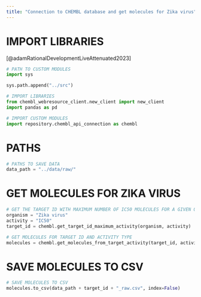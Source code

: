 ```yaml
---
title: "Connection to CHEMBL database and get molecules for Zika virus"
---
```


# IMPORT LIBRARIES

[@adamRationalDevelopmentLiveAttenuated2023]

```python
# PATH TO CUSTOM MODULES
import sys

sys.path.append("../src")

# IMPORT LIBRARIES
from chembl_webresource_client.new_client import new_client
import pandas as pd

# IMPORT CUSTOM MODULES
import repository.chembl_api_connection as chembl

```

# PATHS

```python
# PATHS TO SAVE DATA
data_path = "../data/raw/"
```

# GET MOLECULES FOR ZIKA VIRUS

```python
# GET THE TARGET ID WITH MAXIMUM NUMBER OF IC50 MOLECULES FOR A GIVEN ORGANISM
organism = "Zika virus"
activity = "IC50"
target_id = chembl.get_target_id_maximum_activity(organism, activity)
```

```python
# GET MOLECULES FOR TARGET ID AND ACTIVITY TYPE
molecules = chembl.get_molecules_from_target_activity(target_id, activity)
```

# SAVE MOLECULES TO CSV

```python
# SAVE MOLECULES TO CSV
molecules.to_csv(data_path + target_id + "_raw.csv", index=False)
```


